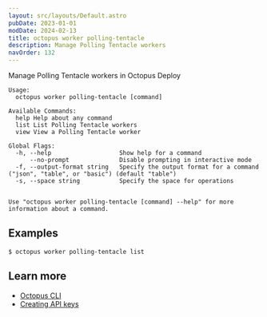 ```yaml
---
layout: src/layouts/Default.astro
pubDate: 2023-01-01
modDate: 2024-02-13
title: octopus worker polling-tentacle
description: Manage Polling Tentacle workers
navOrder: 132
---
```


Manage Polling Tentacle workers in Octopus Deploy

```
Usage:
  octopus worker polling-tentacle [command]

Available Commands:
  help Help about any command
  list List Polling Tentacle workers
  view View a Polling Tentacle worker

Global Flags:
  -h, --help                   Show help for a command
      --no-prompt              Disable prompting in interactive mode
  -f, --output-format string   Specify the output format for a command ("json", "table", or "basic") (default "table")
  -s, --space string           Specify the space for operations


Use "octopus worker polling-tentacle [command] --help" for more information about a command.
```

## Examples

<SamplesInstance />

```
$ octopus worker polling-tentacle list

```

## Learn more

- [Octopus CLI](/docs/octopus-rest-api/cli)
- [Creating API keys](/docs/octopus-rest-api/how-to-create-an-api-key)